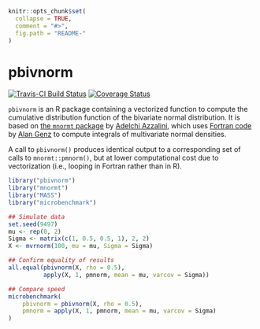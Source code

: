 <!-- README.md is generated from README.Rmd. Please edit that file -->

```r
knitr::opts_chunk$set(
  collapse = TRUE,
  comment = "#>",
  fig.path = "README-"
)
```

# pbivnorm

[![Travis-CI Build Status](https://travis-ci.org/brentonk/pbivnorm.png?branch=master)](https://travis-ci.org/brentonk/pbivnorm)
[![Coverage Status](https://coveralls.io/repos/brentonk/pbivnorm/badge.svg)](https://coveralls.io/r/brentonk/pbivnorm)

`pbivnorm` is an R package containing a vectorized function to compute the cumulative distribution function of the bivariate normal distribution.  It is based on [the `mnormt` package](http://cran.r-project.org/web/packages/mnormt/index.html) by [Adelchi Azzalini](http://azzalini.stat.unipd.it/index-en.html), which uses [Fortran code](http://www.math.wsu.edu/faculty/genz/software/fort77/mvtdstpack.f) by [Alan Genz](http://www.math.wsu.edu/faculty/genz/homepage) to compute integrals of multivariate normal densities.

A call to `pbivnorm()` produces identical output to a corresponding set of
calls to `mnormt::pmnorm()`, but at lower computational cost due to
vectorization (i.e., looping in Fortran rather than in R).

```r
library("pbivnorm")
library("mnormt")
library("MASS")
library("microbenchmark")

## Simulate data
set.seed(9497)
mu <- rep(0, 2)
Sigma <- matrix(c(1, 0.5, 0.5, 1), 2, 2)
X <- mvrnorm(100, mu = mu, Sigma = Sigma)

## Confirm equality of results
all.equal(pbivnorm(X, rho = 0.5),
          apply(X, 1, pmnorm, mean = mu, varcov = Sigma))

## Compare speed
microbenchmark(
    pbivnorm = pbivnorm(X, rho = 0.5),
    pmnorm = apply(X, 1, pmnorm, mean = mu, varcov = Sigma)
)
```
